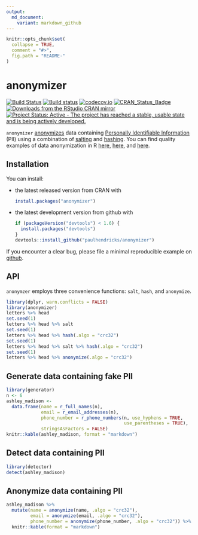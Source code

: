 ```yaml
---
output:
  md_document:
    variant: markdown_github
---
```


<!-- README.md is generated from README.Rmd. Please edit that file -->

```r
knitr::opts_chunk$set(
  collapse = TRUE,
  comment = "#>",
  fig.path = "README-"
)
```

# anonymizer

[![Build Status](https://travis-ci.org/paulhendricks/anonymizer.png?branch=master)](https://travis-ci.org/paulhendricks/anonymizer)
[![Build status](https://ci.appveyor.com/api/projects/status/qu5j8q9wvit2i3pe/branch/master?svg=true)](https://ci.appveyor.com/project/paulhendricks/anonymizer/branch/master)
[![codecov.io](http://codecov.io/github/paulhendricks/anonymizer/coverage.svg?branch=master)](http://codecov.io/github/paulhendricks/anonymizer?branch=master)
[![CRAN_Status_Badge](http://www.r-pkg.org/badges/version/anonymizer)](http://cran.r-project.org/package=anonymizer)
[![Downloads from the RStudio CRAN mirror](http://cranlogs.r-pkg.org/badges/anonymizer)](http://cran.rstudio.com/package=anonymizer)
[![Project Status: Active - The project has reached a stable, usable state and is being actively developed.](http://www.repostatus.org/badges/0.1.0/active.svg)](http://www.repostatus.org/#active)

`anonymizer` [anonymizes](https://en.wikipedia.org/wiki/Data_anonymization) data containing [Personally Identifiable Information](https://en.wikipedia.org/wiki/Personally_identifiable_information) (PII) using a combination of [salting](https://en.wikipedia.org/wiki/Salt_%28cryptography%29) and [hashing](https://en.wikipedia.org/wiki/Hash_function). You can find quality examples of data anonymization in R [here](http://jangorecki.github.io/blog/2014-11-07/Data-Anonymization-in-R.html), [here](http://stackoverflow.com/questions/10454973/how-to-create-example-data-set-from-private-data-replacing-variable-names-and-l), and [here](http://4dpiecharts.com/2011/08/23/anonymising-data/).

## Installation

You can install:

* the latest released version from CRAN with

    ```R
    install.packages("anonymizer")
    ````

* the latest development version from github with

    ```R
    if (packageVersion("devtools") < 1.6) {
      install.packages("devtools")
    }
    devtools::install_github("paulhendricks/anonymizer")
    ```

If you encounter a clear bug, please file a minimal reproducible example on [github](https://github.com/paulhendricks/anonymizer/issues).

## API

`anonymzer` employs three convenience functions: `salt`, `hash`, and `anonymize`.

```r
library(dplyr, warn.conflicts = FALSE)
library(anonymizer)
letters %>% head
set.seed(1)
letters %>% head %>% salt
set.seed(1)
letters %>% head %>% hash(.algo = "crc32")
set.seed(1)
letters %>% head %>% salt %>% hash(.algo = "crc32")
set.seed(1)
letters %>% head %>% anonymize(.algo = "crc32")
```

## Generate data containing fake PII

```r
library(generator)
n <- 6
ashley_madison <- 
  data.frame(name = r_full_names(n), 
             email = r_email_addresses(n), 
             phone_number = r_phone_numbers(n, use_hyphens = TRUE, 
                                            use_parentheses = TRUE), 
             stringsAsFactors = FALSE)
knitr::kable(ashley_madison, format = "markdown")
```

## Detect data containing PII

```r
library(detector)
detect(ashley_madison)
```

## Anonymize data containing PII

```r
ashley_madison %>% 
  mutate(name = anonymize(name, .algo = "crc32"), 
         email = anonymize(email, .algo = "crc32"), 
         phone_number = anonymize(phone_number, .algo = "crc32")) %>% 
  knitr::kable(format = "markdown")
```

